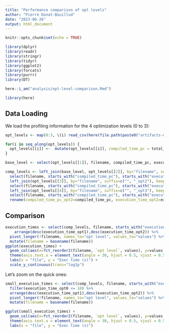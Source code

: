 ```yaml
---
title: "Performance comparison of opt levels"
author: "Pierre Donat-Bouillud"
date: "2023-06-26"
output: html_document
---
```


```r
knitr::opts_chunk$set(echo = TRUE)

library(dplyr)
library(readr)
library(stringr)
library(tidyr)
library(ggplot2)
library(forcats)
library(purrr)
library(DT)

here::i_am("analysis/opt-level-comparison.Rmd")

library(here)
```

## Data Loading

We load the profiling information for the 4 optimization levels (0 to 3):

```r
opt_levels <- map(0:3, \(i) read_csv(here(file.path(paste0("artifacts-opt", i, "-perf"), "results/benchmark_dir-profiles/profiles.csv"))))
```

```r
for(i in seq_along(opt_levels)) {
  opt_levels[[i]] <-  mutate(opt_levels[[i]], compiled_time_pc = total_measured_time / execution_time * 100, .before="execution_time") 
}
```



```r
base_level <- select(opt_levels[[1]], filename, compiled_time_pc, execution_time, total_measured_time)

comp_levels <- left_join(base_level, opt_levels[[2]], by="filename", suffix=paste0("_opt", c(0, 1)), keep=FALSE) %>%  
  select(filename, starts_with("compiled_time_pc"), starts_with("execution_time"), starts_with("total_measured_time")) %>% 
  left_join(opt_levels[[3]], by="filename", suffix=c("", "_opt2"), keep=FALSE) %>% # the suffix won't work here
  select(filename, starts_with("compiled_time_pc"), starts_with("execution_time"), starts_with("total_measured_time")) %>%
  left_join(opt_levels[[4]], by="filename", suffix=c("", "_opt3"), keep=FALSE) %>%
  select(filename, starts_with("compiled_time_pc"), starts_with("execution_time"), starts_with("total_measured_time")) %>%
  rename(compiled_time_pc_opt2=compiled_time_pc, execution_time_opt2=execution_time, total_measured_time_opt2=total_measured_time)

```


## Comparison

```r
execution_times <- select(comp_levels, filename, starts_with("execution_time")) %>%
    arrange(desc(execution_time_opt1),desc(execution_time_opt2)) %>% 
  pivot_longer(!filename, names_to="opt level", values_to="values") %>%
  mutate(filename = basename(filename)) 
ggplot(execution_times) + 
  geom_col(aes(x=fct_reorder2(filename, `opt level`, values), y=values, fill=`opt level`), position="dodge") +
  theme(axis.text.x = element_text(angle = 30, hjust = 0.5, vjust = 0.5)) +
  labs(x = "file", y = "Exec time (s)") +
  scale_y_continuous(trans="log1p")
```

Let's zoom on the quick ones:

```r
small_execution_times <- select(comp_levels, filename, starts_with("execution_time")) %>%
  filter(execution_time_opt0 <= 10) %>%
  arrange(desc(execution_time_opt1),desc(execution_time_opt2)) %>% 
  pivot_longer(!filename, names_to="opt level", values_to="values") %>%
  mutate(filename = basename(filename)) 

ggplot(small_execution_times) + 
  geom_col(aes(x=fct_reorder2(filename, `opt level`, values), y=values, fill=`opt level`), position="dodge") +
  theme(axis.text.x = element_text(angle = 30, hjust = 0.5, vjust = 0.5)) +
  labs(x = "file", y = "Exec time (s)") 
```


